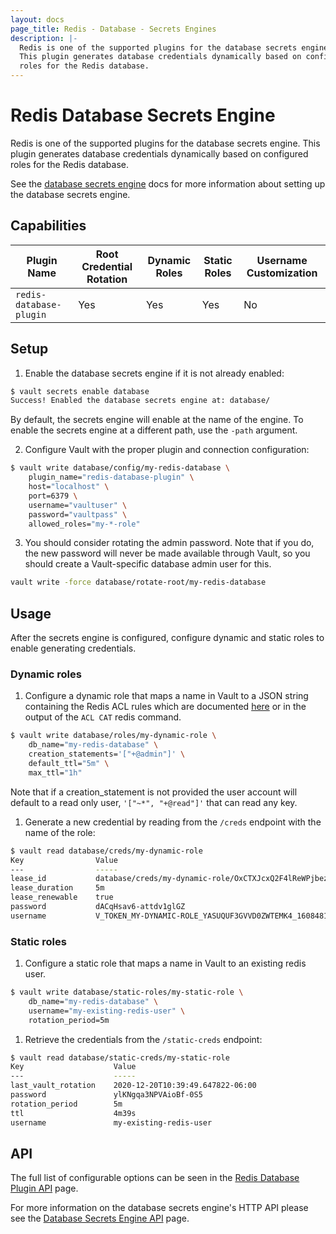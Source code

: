 ```yaml
---
layout: docs
page_title: Redis - Database - Secrets Engines
description: |-
  Redis is one of the supported plugins for the database secrets engine.
  This plugin generates database credentials dynamically based on configured
  roles for the Redis database.
---
```


# Redis Database Secrets Engine

Redis is one of the supported plugins for the database secrets engine. This
plugin generates database credentials dynamically based on configured roles for
the Redis database.

See the [database secrets engine](/docs/secrets/databases) docs for
more information about setting up the database secrets engine.

## Capabilities

| Plugin Name                 | Root Credential Rotation | Dynamic Roles | Static Roles | Username Customization |
| --------------------------- | ------------------------ | ------------- | ------------ | ---------------------- |
| `redis-database-plugin`     | Yes                      | Yes           | Yes          | No                     |

## Setup

1.  Enable the database secrets engine if it is not already enabled:

```bash
$ vault secrets enable database
Success! Enabled the database secrets engine at: database/
```

By default, the secrets engine will enable at the name of the engine. To
enable the secrets engine at a different path, use the `-path` argument.

2.  Configure Vault with the proper plugin and connection configuration:

```bash
$ vault write database/config/my-redis-database \
    plugin_name="redis-database-plugin" \
    host="localhost" \
    port=6379 \
    username="vaultuser" \
    password="vaultpass" \
    allowed_roles="my-*-role"
```

3.  You should consider rotating the admin password. Note that if you do, the
new password will never be made available through Vault, so you should
create a Vault-specific database admin user for this.

```bash
vault write -force database/rotate-root/my-redis-database
```

## Usage

After the secrets engine is configured, configure dynamic and static roles
to enable generating credentials.

### Dynamic roles

1.  Configure a dynamic role that maps a name in Vault to a JSON string
containing the Redis ACL rules which are documented [here](https://redis.io/commands/acl-cat) or in the output
of the `ACL CAT` redis command.

```bash
$ vault write database/roles/my-dynamic-role \
    db_name="my-redis-database" \
    creation_statements='["+@admin"]' \
    default_ttl="5m" \
    max_ttl="1h"
```

Note that if a creation_statement is not provided the user account will
default to a read only user, `'["~*", "+@read"]'` that can read any key.

1.  Generate a new credential by reading from the `/creds` endpoint with the name
of the role:

```bash
$ vault read database/creds/my-dynamic-role
Key                Value
---                -----
lease_id           database/creds/my-dynamic-role/OxCTXJcxQ2F4lReWPjbezSnA
lease_duration     5m
lease_renewable    true
password           dACqHsav6-attdv1glGZ
username           V_TOKEN_MY-DYNAMIC-ROLE_YASUQUF3GVVD0ZWTEMK4_1608481717
```

### Static roles

1.  Configure a static role that maps a name in Vault to an existing redis
user.

```bash
$ vault write database/static-roles/my-static-role \
    db_name="my-redis-database" \
    username="my-existing-redis-user" \
    rotation_period=5m
```

1.  Retrieve the credentials from the `/static-creds` endpoint:

```bash
$ vault read database/static-creds/my-static-role
Key                    Value
---                    -----
last_vault_rotation    2020-12-20T10:39:49.647822-06:00
password               ylKNgqa3NPVAioBf-0S5
rotation_period        5m
ttl                    4m39s
username               my-existing-redis-user
```

## API

The full list of configurable options can be seen in the [Redis Database Plugin API](/api-docs/secret/databases/redis) page.

For more information on the database secrets engine's HTTP API please see the [Database Secrets Engine API](/api-docs/secret/databases) page.
